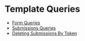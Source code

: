 # Template Queries

- [Form Queries](./form.mdx)
- [Submissions Queries](./submissions.mdx)
- [Deleting Submissions By Token](./deleting-submissions-by-token.mdx)
